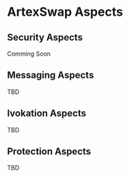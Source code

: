 # ArtexSwap Aspects

## Security Aspects

Comming Soon

## Messaging Aspects

TBD

## Ivokation Aspects

TBD

## Protection Aspects

TBD